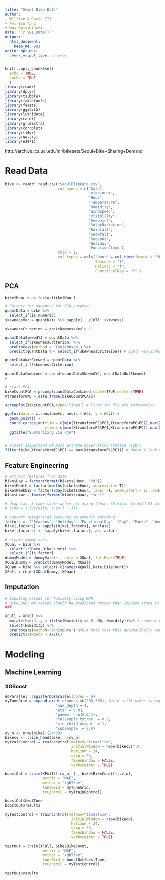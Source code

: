 ```yaml
---
title: "Seoul Bike Data"
author:
- William K Davis III
- Pei-Yin Yang
- Max Kutschinski
date: "`r Sys.Date()`"
output:
  html_document:
    keep_md: yes
editor_options:
  chunk_output_type: console
---
```


```r
knitr::opts_chunk$set(
  echo = TRUE,
  cache = TRUE
  )
library(readr)
library(dplyr)
library(tsibble)
library(fabletools)
library(feasts)
library(ggplot2)
library(lubridate)
library(caret)
library(gridExtra)
library(corrplot)
library(tidyr)
library(GGally)
library(e1071)
```

http://archive.ics.uci.edu/ml/bikesets/Seoul+Bike+Sharing+Demand

# Read Data

```r
bike <- readr::read_csv("SeoulBikeData.csv",
                        col_names = c("Date",
                                      "BikeCount",
                                      "Hour",
                                      "Temperature",
                                      "Humidity",
                                      "WindSpeed",
                                      "Visibility",
                                      "Dewpoint",
                                      "SolarRadiation",
                                      "Rainfall",
                                      "Snowfall",
                                      "Seasons",
                                      "Holiday",
                                      "FunctionalDay"),
                        skip = 1,
                        col_types = cols("Hour" = col_time(format = "%H"),
                                         Seasons = "f", 
                                         Holiday = "f",
                                         FunctionalDay = "f"))
```

## PCA

```r
bike$Hour = as.factor(bike$Hour)

# Correct for skewness for PCA purposes
quantData = bike %>%
  select_if(is.numeric)
skewnessVec = quantData %>% sapply(., e1071::skewness)

skewnessCriterion = abs(skewnessVec)> 1

quantDataSkewedYJ = quantData %>%
  select_if(skewnessCriterion) %>%
  preProcess(method = 'YeoJohnson') %>%
  predict(quantData %>% select_if(skewnessCriterion)) # apply Yeo-Johnson transformation

quantDataNotSkewed = quantData %>%
  select_if(!skewnessCriterion)

quantDataCombined = cbind(quantDataSkewedYJ, quantDataNotSkewed)
#

# start PCA
bikeCountPCA = prcomp(quantDataCombined,scale=TRUE,center=TRUE)
XtransformPC = data.frame(bikeCountPCA$x)

screeplot(bikeCountPCA,type='lines') # First two PCs are informative

ggplot(data = XtransformPC, aes(x = PC1, y = PC2)) +
  geom_point() +
  coord_cartesian(xlim = c(min(XtransformPC$PC1,XtransformPC$PC2),max(XtransformPC$PC1,XtransformPC$PC2)), 
                  ylim = c(min(XtransformPC$PC1,XtransformPC$PC2),max(XtransformPC$PC1,XtransformPC$PC2)))+
  ggtitle("Summarizing via PCA")


# Closer inspection of most extreme observation (bottom right)
filter(bike,XtransformPC$PC1 == max(XtransformPC$PC1)) # doesn't look very unusual besides high Humidity


```


## Feature Engineering

```r

# Extract features from date
bike$Day = factor(format(bikets$Hour, "%d"))
bike$Month = factor(months(bikets$Hour, abbreviate= T)) 
bike$WeekDay = factor(wday(bikets$Hour, label =F, week_start = 1), ordered = F)
bike$Hour = factor(format(bikets$Hour, "%H"))

# drop last 3 rows since we're not using those. (Similar to Fold 51 in create_cv_folds.R)
# bike = slice(bike, 1:(n() - 3))

# convert categorical features to numeric encoding
factors = c("Seasons", "Holiday", "FunctionalDay", "Day", "Month", "WeekDay", "Hour")
bike[,factors] = sapply(bike[,factors], unclass)
bike[,factors] <- lapply(bike[,factors], as.factor)

# create dummy vars
XQual = bike %>% 
  select(-c(Date,BikeCount)) %>%
  select_if(is.factor)
dummyModel = dummyVars(~., data = XQual, fullRank=TRUE)
XQualDummy = predict(dummyModel, XQual)
XQuan = bike %>% select(-c(names(XQual),Date,BikeCount))
XFull = cbind(XQualDummy, XQuan)
```

## Imputation

```r
# Imputing values for Humidity using KNN
# BikeCount NA values should be predicted rather than imputed since it is the supervisor and not a feature
###

XFull = XFull %>%
  mutate(Humidity = ifelse(Humidity == 0, NA, Humidity))%>% # convert 0 to NA before imputing
  select(Humidity) %>%
  preProcess(method='knnImpute') %>% # Note that this automatically centers and scales Humidity
  predict(newdata = XFull)
```

# Modeling

## Machine Learning

### XGBoost

```r
doParallel::registerDoParallel(cores = 6)
myTuneGrid = expand.grid('nrounds'=c(200,500), #grid still needs tuning
                       'max_depth'= 4,
                       'eta' = 0.01,
                       'gamma' = c(0,0.1),
                       'colsample_bytree' = 0.8,
                       'min_child_weight' = 1,
                       'subsample' = 0.8) 
cv_n <- nrow(bike)-(24*50)
bikecv <- slice_head(bike, n=cv_n)
myTrainControl = trainControl(method="timeslice", 
                              initialWindow = nrow(bikecv)*.8,
                              horizon = 24, 
                              skip = 23,
                              fixedWindow = FALSE,
                              verboseIter = TRUE)

boostOut = train(XFull[1:cv_n, ] , bike$BikeCount[1:cv_n],
                 metric = "MAE",
                 method = "xgbTree",
                 tuneGrid = myTuneGrid,
                 trControl = myTrainControl)

boostOut$bestTune
boostOut$results

myTestControl = trainControl(method="timeslice", 
                              initialWindow = nrow(bikecv),
                              horizon = 24, 
                              skip = 23,
                              fixedWindow = FALSE,
                              verboseIter = TRUE)

testOut = train(XFull, bike$BikeCount,
                 metric = "MAE",
                 method = "xgbTree",
                 tuneGrid = boostOut$bestTune,
                 trControl = myTestControl)

testOut$results

```

